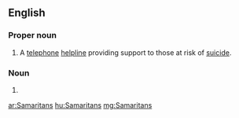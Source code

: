 ==English==

===Proper noun===
{{en-proper noun}}

# {{context|UK|lang=en}} A [[telephone]] [[helpline]] providing support to those at risk of [[suicide]].

===Noun===
{{head|en|plural}}

# {{plural of|Samaritan|lang=en}}

[[ar:Samaritans]]
[[hu:Samaritans]]
[[mg:Samaritans]]